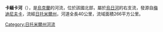 '''卡緬卡河'''（{{lang-uk|Кам'янка}}），是[[烏克蘭|烏克蘭]]的河流，位於該國北部，屬於[[烏日河|烏日河]]的右支流，發源自[[梅迪尼夫卡|梅迪尼夫卡]]，流經[[日托米爾州|日托米爾州]]，河道全長40公里，流域面積266平方公里。

{{DEFAULTSORT:Кам'янка (притока Ужа)}}
[[Category:日托米爾州河流|Category:日托米爾州河流]]


{{Ukraine-river-stub}}